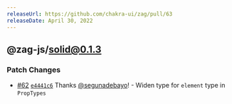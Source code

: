 ```yaml
---
releaseUrl: https://github.com/chakra-ui/zag/pull/63
releaseDate: April 30, 2022
---
```



## @zag-js/solid@0.1.3

### Patch Changes

-   [#62](https://github.com/chakra-ui/zag/pull/62)
    [`e4441c6`](https://github.com/chakra-ui/zag/commit/e4441c6f1fae0f7d8391f0f1403138c70bbc6b1a) Thanks
    [@segunadebayo](https://github.com/segunadebayo)! - Widen type for `element` type in `PropTypes`
